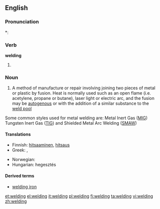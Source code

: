 ==English==
{{wikipedia}}

===Pronunciation===
*: {{rhymes|ɛldɪŋ}}

===Verb===
'''welding'''

# {{present participle of|[[weld]]}}

===Noun===
{{en-noun}}

# A method of manufacture or repair involving joining two pieces of metal or plastic by fusion. Heat is normally used such as an open flame (i.e. acetylene, propane or butane), laser light or electric arc, and the fusion may be [[autogenous]] or with the addition of a similar substance to the [[weld pool]]
Some common styles used for metal welding are:
Metal Inert Gas ([[MIG]])
Tungsten Inert Gas ([[TIG]]) and
Shielded Metal Arc Welding ([[SMAW]])
{{rfc|rel terms, defs}}

====Translations====
{{trans-top|method involving joining}}
* Finnish: [[hitsaaminen]], [[hitsaus]]
* Greek: {{t+|el|οξυγονοκόλληση|f|sc=Grek}}, {{t+|el|ηλεκτροσυγκόλληση|f|sc=Grek}}
{{trans-mid}}
* Norwegian: {{t|no|sveising|m}}
* Hungarian: hegesztés
{{trans-bottom}}

====Derived terms====
* [[welding iron]]

[[et:welding]]
[[el:welding]]
[[it:welding]]
[[pl:welding]]
[[fi:welding]]
[[ta:welding]]
[[vi:welding]]
[[zh:welding]]